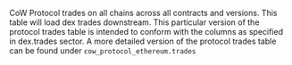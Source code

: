 CoW Protocol trades on all chains across all contracts and versions.  This table will load dex trades downstream. This particular version of the protocol trades table is intended to conform  with the columns as specified in dex.trades sector.  A more detailed version of the protocol trades table can be found under `cow_protocol_ethereum.trades`
